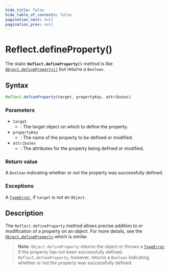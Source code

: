 ```yaml
---
hide_title: false
hide_table_of_contents: false
pagination_next: null
pagination_prev: null
---
```

# Reflect.defineProperty()

The static **`Reflect.defineProperty()`** method is like
[`Object.defineProperty()`](../../globals/Object/defineProperty.md) but returns a `Boolean`.

## Syntax

```js
Reflect.defineProperty(target, propertyKey, attributes)
```

### Parameters

- `target`
  - : The target object on which to define the property.
- `propertyKey`
  - : The name of the property to be defined or modified.
- `attributes`
  - : The attributes for the property being defined or modified.

### Return value

A `Boolean` indicating whether or not the property was successfully
defined.

### Exceptions

A [`TypeError`](../../globals/TypeError/TypeError.md), if `target` is not an
`Object`.

## Description

The `Reflect.defineProperty` method allows precise addition to or
modification of a property on an object. For more details, see the
[`Object.defineProperty`](../../globals/Object/defineProperty.md) which is similar.

> **Note:** `Object.defineProperty` returns the
> object or throws a [`TypeError`](../../globals/TypeError/TypeError.md) if the property has not been successfully
> defined. `Reflect.defineProperty`, however, returns a `Boolean`
> indicating whether or not the property was successfully defined.
